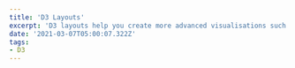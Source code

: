 ```yaml
---
title: 'D3 Layouts'
excerpt: 'D3 layouts help you create more advanced visualisations such as treemaps, packed circles and network graphs'
date: '2021-03-07T05:00:07.322Z'
tags:
- D3
---
```


<TreeLayout
  width={400}
  height={400}
  dataset="/dataset/layouts.json"/>

<TreeMapLayout
  width={400}
  height={400}
  dataset="/dataset/layouts.json"/>

<PackLayout
  width={400}
  height={400}
  dataset="/dataset/layouts.json"/>